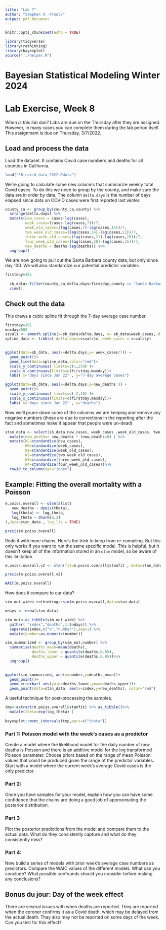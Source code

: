 ```yaml
---
title: "Lab 7"
author: "Stephen R. Proulx"
output: pdf_document
---
```


```r
knitr::opts_chunk$set(echo = TRUE)

library(tidyverse)
library(rethinking)
library(bayesplot)
source("../helper.R")
```
# Bayesian Statistical Modeling Winter 2024
# Lab Exercise, Week 8


*When is this lab due?* Labs are due on the Thursday after they are assigned. However, in many cases you can complete them during the lab period itself.   This assignment is due on Thursday, 3/7/2022.  

## Load and process the data


Load the dataset. It contains Covid case numbers and deaths for all counties in California.
```r
load("SB_covid_data_2022.Rdata")
```


We're going to calculate some new columns that summarize weekly total Covid cases. To do this we need to group by the county, and make sure the data are in order by date. The column `delta.days` is the number of days elapsed since data on COVID cases were first reported last winter. 

```r
county_ca <- group_by(county_ca,county) %>%
  arrange(delta.days) %>%
  mutate(new_cases = cases-lag(cases), 
         week_cases=(cases-lag(cases,7))/7, 
         week_old_cases=(lag(cases,7)-lag(cases,14))/7, 
         two_week_old_cases=(lag(cases,14)-lag(cases,21))/7,
         three_week_old_cases=(lag(cases,21)-lag(cases,28))/7,
         four_week_old_cases=(lag(cases,28)-lag(cases,35))/7,
         new_deaths = deaths-lag(deaths)) %>%
  ungroup()
```

We are now going to pull out the Santa Barbara county data, but only since day 100. We will also standardize our potential predictor variables. 
```r
firstday=101
  
  sb_data<-filter(county_ca,delta.days>firstday,county == "Santa Barbara", state=="California")%>% 
  view()

```


## Check out the data

This draws a cubic spline fit through the 7-day average case number.
```r
firstday=101
maxday=800
ssvals <- smooth.spline(x=sb_data$delta.days, y= sb_data$week_cases, df=15)
spline_data <- tibble( delta.days=ssvals$x, week_cases = ssvals$y)
 

ggplot(data=sb_data, aes(x=delta.days,y= week_cases/7)) +
  geom_point()+
  geom_line(data=spline_data,color="red")+
  scale_y_continuous( limits=c(1,250) )+
  scale_x_continuous(limits=c(firstday,maxday))+
  labs( x="days since Jan 22" , y="7-day average cases")


```
```r
ggplot(data=sb_data, aes(x=delta.days,y=new_deaths )) +
  geom_point()+
  scale_y_continuous( limits=c(-2,40) )+
  scale_x_continuous(limits=c(firstday,maxday))+
  labs( x="days since Jan 22" , y="deaths")

```

Now we'll prune down some of the columns we are keeping and remove any negative numbers (these are due to corrections in the reporting after the fact and sometimes make it appear that people were un-dead)
```r
stan_data <- select(sb_data,new_cases, week_cases ,week_old_cases, two_week_old_cases, three_week_old_cases, four_week_old_cases, new_deaths) %>%
  mutate(new_deaths= new_deaths * (new_deaths>0) ) %>%
  mutate(NC=standardize(new_cases),
         W0=standardize(week_cases),
         W1=standardize(week_old_cases),
         W2=standardize(two_week_old_cases),
         W3=standardize(three_week_old_cases),
         W4=standardize(four_week_old_cases))%>%
  rowid_to_column(var="index") 
```


## Example: Fitting the overall mortality with a Poisson 
```r
m.poiss.overall <- ulam(alist(
   new_deaths ~ dpois(theta),
   log(theta) <- log_theta,
   log_theta ~ dnorm(0,2)
),data=stan_data , log_lik = TRUE)
```

```r
precis(m.poiss.overall)
```

Redo it with more chains. Here's the trick to keep from re-compiling. But this only works if you want to run the same specific model. This is helpful, but it doesn't keep all of the information stored in an `ulam` model, so be aware of this limitation.
```r
m.poiss.overall.v2 <- stan(fit=m.poiss.overall@stanfit , data=stan_data , chains=4 , iter=3000)
```

```r
precis(m.poiss.overall.v2)
```

```r
WAIC(m.poiss.overall)
```


How does it compare to our data?

```r
sim_out_wide<-rethinking::sim(m.poiss.overall,data=stan_data)

ndays <- nrow(stan_data)

sim_out<-as_tibble(sim_out_wide) %>% 
  gather( "index","deaths",1:(ndays)) %>%
  separate(index,c("V","number"),sep=1) %>%
  mutate(number=as.numeric(number))
```

```r
sim_summarized <- group_by(sim_out,number) %>%
  summarise(deaths_mean=mean(deaths),
            deaths_lower = quantile(deaths,0.05),
            deaths_upper = quantile(deaths,0.95))%>%
  ungroup()
            
```


```r
ggplot(sim_summarized, aes(x=number,y=deaths_mean))+
  geom_point()+
  geom_errorbar( aes(ymin=deaths_lower,ymax=deaths_upper))+
  geom_point(data=stan_data, aes(x=index,y=new_deaths), color="red")
```


A useful technique for post-processing the samples.
```r

tmp<-extract(m.poiss.overall@stanfit) %>% as_tibble()%>%
  mutate(theta=exp(log_theta) )
  
bayesplot::mcmc_intervals(tmp,pars=c("theta"))
```


### Part 1: Poisson model with the week's cases as a predictor
Create a model  where the likelihood model for the daily number of new deaths is Poisson and there is an additive model for the log transformed Poisson parameter. Choose priors based on the range of mean Poisson values that could be produced given the range of the predictor variables. Start with a model where the current week's average Covid cases is the only predictor.

### Part 2:
Once you have samples for your model, explain how you can have some confidence that the chains are doing a good job of approximating the posterior distribution.

### Part 3
Plot the posterior predictions from the model and compare them to the actual data. What do they consistently capture and what do they consistently miss?

### Part 4: 
Now build a series of models with prior week's average case numbers as predictors. 
Compare the WAIC values of the different models. What can you conclude? What possible confounds should you consider before making any conclusions?



## Bonus du jour: Day of the week effect
There are several issues with when deaths are reported. They are reported when the coroner confirms it as a Covid death, which may be delayed from the actual death. They also may not be reported on some days of the week. Can you test for this effect?
